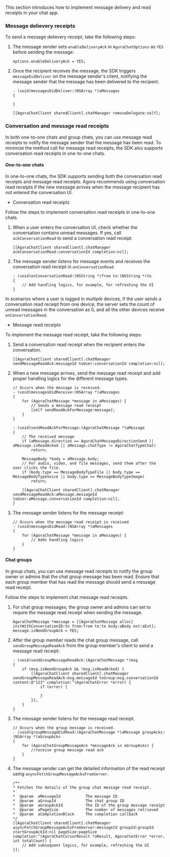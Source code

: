 <PlatformWrapper platform="ios">

This section introduces how to implement message delivery and read receipts in your chat app.

### Message delievery receipts

To send a message delievery receipt, take the following steps:

1. The message sender sets `enableDeliveryAck` in `AgoraChatOptions` as `YES` before sending the message:

    ```objc
    options.enableDeliveryAck = YES;
    ```

2. Once the recipient receives the message, the SDK triggers `messageDidDeliver` on the message sender's client, notifying the message sender that the message has been delivered to the recipent.

    ```objc
    - (void)messagesDidDeliver:(NSArray *)aMessages
    {

    }

    [[AgoraChatClient sharedClient].chatManager removeDelegate:self];
    ```

### Conversation and message read receipts

In both one-to-one chats and group chats, you can use message read receipts to notify the message sender that the message has been read. To minimize the method call for message read receipts, the SDK also supports conversation read receipts in one-to-one chats. 

#### One-to-one chats

In one-to-one chats, the SDK supports sending both the conversation read receipts and message read receipts. Agora recommends using conversation read receipts if the new message arrives when the message recipient has not entered the conversation UI. 

- Conversation read receipts

 Follow the steps to implement conversation read receipts in one-to-one chats.

 1. When a user enters the conversation UI, check whether the conversation contains unread messages. If yes, call `ackConversationRead` to send a conversation read receipt.

    ```objc
    [[AgoraChatClient sharedClient].chatManager ackConversationRead:conversationId completion:nil];
    ```
    

 2. The message sender listens for message events and receives the conversation read receipt in `onConversationRead`.

    ```objc
    - (void)onConversationRead:(NSString *)from to:(NSString *)to
    {
        // Add handling logics, for example, for refreshing the UI
    }
    ```

 <div class="alert note">In scenarios where a user is logged in multiple devices, if the user sends a conversation read receipt from one device, the server sets the count of unread messages in the conversation as 0, and all the other devices receive <code>onConversationRead</code>.</div>

- Message read receipts

 To implement the message read receipt, take the following steps:

 1. Send a conversation read receipt when the recipient enters the conversation.

    ```objc
    [[AgoraChatClient sharedClient].chatManager sendMessageReadAck:messageId toUser:conversationId completion:nil];
    ```

 2. When a new message arrives, send the message read receipt and add proper handling logics for the different message types.

    ```objc
    // Occurs when the message is received.
    - (void)messagesDidReceive:(NSArray *)aMessages
    {
        for (AgoraChatMessage *message in aMessages) {
            // Sends a message read receipt
            [self sendReadAckForMessage:message];
        }
    }

    - (void)sendReadAckForMessage:(AgoraChatMessage *)aMessage
    {
        // The received message
        if (aMessage.direction == AgoraChatMessageDirectionSend || aMessage.isReadAcked || aMessage.chatType != AgoraChatTypeChat)
            return;
    
        MessageBody *body = aMessage.body;
        // For audio, video, and file messages, send them after the user clicks the file.
        if (body.type == MessageBodyTypeFile || body.type == MessageBodyTypeVoice || body.type == MessageBodyTypeImage)
            return;
            
        [[AgoraChatClient sharedClient].chatManager sendMessageReadAck:aMessage.messageId toUser:aMessage.conversationId completion:nil];
    }
    ```

 3. The message sender listens for the message receipt:

    ```objc
    // Occurs when the message read receipt is received
    - (void)messagesDidRead:(NSArray *)aMessages
    {
        for (AgoraChatMessage *message in aMessages) {
            // Adds handling logics
        }
    }
    ```

#### Chat groups

In group chats, you can use message read receipts to notify the group owner or admins that the chat group message has been read. Ensure that each group member that has read the message should send a message read receipt.

Follow the steps to implement chat message read receipts.

1. For chat group messages, the group owner and admins can set to require the message read receipt when sending the message.

    ```objc
    AgoraChatMessage *message = [[AgoraChatMessage alloc] initWithConversationID:to from:from to:to body:aBody ext:aExt];
    message.isNeedGroupAck = YES;
    ```

2. After the group member reads the chat group message, call `sendGroupMessageReadAck` from the group member's client to send a message read receipt:

    ```objc
    - (void)sendGroupMessageReadAck:(AgoraChatMessage *)msg
    {
        if (msg.isNeedGroupAck && !msg.isReadAcked) {
            [[AgoraChatClient sharedClient].chatManager sendGroupMessageReadAck:msg.messageId toGroup:msg.conversationId content:@"123" completion:^(AgoraChatError *error) {
                if (error) {
                
                }
            }];
        }
    }
    ```

3. The message sender listens for the message read receipt.

    ```objc
    // Occurs when the group message is received.
    - (void)groupMessageDidRead:(AgoraChatMessage *)aMessage groupAcks:(NSArray *)aGroupAcks
    {
        for (AgoraChatGroupMessageAck *messageAck in aGroupAcks) {
            //receive group message read ack
        }
    } 
    ```

4. The message sender can get the detailed informaiton of the read receipt using `asyncFetchGroupMessageAcksFromServer`.

    ```objc
    /**
    * Fetches the details of the group chat message read receipt.
    *
    *  @param  aMessageId           The message ID
    *  @param  aGroupId             The chat group ID
    *  @param  aGroupAckId          The ID of the group message receipt
    *  @param  aPageSize            The number of messages retrieved
    *  @param  aCompletionBlock     The completion callback
    */
    [[AgoraChatClient sharedClient].chatManager asyncFetchGroupMessageAcksFromServer:messageId groupId:groupId startGroupAckId:nil pageSize:pageSize completion:^(AgoraChatCursorResult *aResult, AgoraChatError *error, int totalCount) {
        // Add subsequent logics, for example, refreshing the UI
    }];
    ```

</PlatformWrapper>